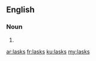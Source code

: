 ==English==

===Noun===
{{head|en}}

# {{plural of|lask}}

[[ar:lasks]]
[[fr:lasks]]
[[ku:lasks]]
[[my:lasks]]